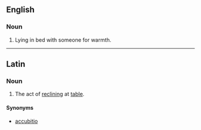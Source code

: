 ==English==

===Noun===
{{en-noun|-}}

# {{rfv-sense|English usage?}} Lying in bed with someone for warmth.

----

==Latin==

===Noun===
{{la-noun|accubitus|accubitus|accubitūs|accubitūs|fourth}}

# The act of [[recline|reclining]] at [[table]].

====Synonyms====
*[[accubitio]]